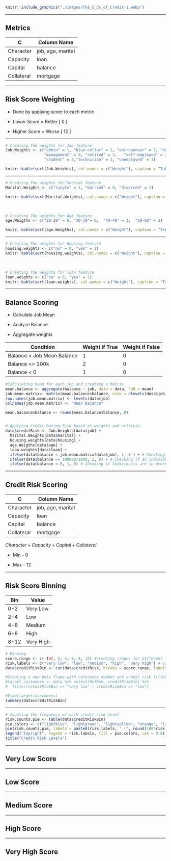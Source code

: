 ```r
knitr::include_graphics("./images/The_5_Cs_of_Credit-1.webp")
```

------------------------------------------------------------------------

## Metrics

| C          | Column Name       |
|------------|-------------------|
| Character  | job, age, marital |
| Capacity   | loan              |
| Capital    | balance           |
| Collateral | mortgage          |

------------------------------------------------------------------------

## Risk Score Weighting

-   Done by applying score to each metric

-   Lower Score = Better [ 0 ]

-   Higher Score = Worse [ 12 ]

------------------------------------------------------------------------

```r
# Creating The weights for Job feature
Job.Weights <- c("admin" = 1, "blue-collar" = 1, "entrepeneur" = 2, "housemaid" = 1,
                 "management" = 0, "retired" = 3,   "self-employed" = 2, "services" = 1, 
                 "student" = 3,"technician" = 1, "unemployed" = 3)

knitr::kable(sort(Job.Weights), col.names = c("Weight"), caption = "Table Showing Weightings of Jobs")
```

------------------------------------------------------------------------

```r
# Creating The weights for Marital feature
Marital.Weights <- c("single" = 1, "married" = 0, "divorced" = 1)

knitr::kable(sort(Marital.Weights), col.names = c("Weight"), caption = "Table Showing Weightings of Martial Status")
```

\

```r
# Creating The weights for Age feature
age.Weigths <- c("20-29" = 0, "30-39"= 0,  "40-49" = 1,  "50-60" = 2)

knitr::kable(sort(age.Weigths), col.names = c("Weight"), caption = "Table Showing Weightings of Age")
```

------------------------------------------------------------------------

```r
# Creating The weights for Housing feature
housing.weights <- c("no" = 0, "yes" = 1)
knitr::kable(sort(housing.weights), col.names = c("Weight"), caption = "Table Showing Weightings of Mortgage")
```

\

```r
# Creating The weights for loan feature
loan.weights <- c("no" = 0, "yes" = 1)
knitr::kable(sort(loan.weights), col.names = c("Weight"), caption = "Table Showing Weightings of Loan")
```

------------------------------------------------------------------------

## Balance Scoring

-   Calculate Job Mean

-   Analyze Balance

-   Aggregate weights

| Condition                   | Weight if True | Weight if False |
|-----------------------------|----------------|-----------------|
| Balance \< Job Mean Balance | 1              | 0               |
| Balance \<= 100k            | 2              | 0               |
| Balance \< 0                | 1              | 0               |

```r
#Calculating mean for each job and creating a Matrix 
mean.balance <- aggregate(balance ~ job, data = data, FUN = mean)
job.mean.matrix<- matrix(mean.balance$balance, nrow = nlevels(data$job), ncol = 1)
row.names(job.mean.matrix) <- levels(data$job)
colnames(job.mean.matrix) <- "Mean Balance"

mean.balance$balance <- round(mean.balance$balance, 0)


# Applying Credit Rating Risk based on weights and criteria
data$creditRisk <- Job.Weights[data$job] +
  Marital.Weights[data$marital] +
  housing.weights[data$housing] + 
  age.Weigths[data$age] +
  loan.weights[data$loan] + 
  ifelse(data$balance < job.mean.matrix[data$job], 1, 0 ) + # Checking if an individuals balance is below the mean balance for their associated job
  ifelse(data$balance <= 100000/1000, 2, 0) + # Checking if an individual has a balance of below 100,000 . Divided by 1000 because data was normalized by 1000
  ifelse(data$balance < 0, 1, 0) # Checking if Individuals are in overdraft or not
```

------------------------------------------------------------------------

## Credit Risk Scoring

| C          | Column Name       |
|------------|-------------------|
| Character  | job, age, marital |
| Capacity   | loan              |
| Capital    | balance           |
| Collateral | mortgage          |

$Character + Capacity + Capital + Collateral$

-   Min - 0

-   Max - 12

------------------------------------------------------------------------

## Risk Score Binning

| Bin  | Value     |
|------|-----------|
| 0-2  | Very Low  |
| 2-4  | Low       |
| 4-6  | Medium    |
| 6-8  | High      |
| 8-12 | Very High |

```r
# Binning
score.range <- c(-Inf, 2, 4, 6, 8, 12) #creating ranges for different levels of binning 0-2 - Very low, 2-4 Low etc
risk.labels <- c("very low", "low", "medium", "high", "very high") # Creating binning labels of "very low", "low", "medium", "high", "very high"
data$creditRiskBin <- cut(data$creditRisk, breaks = score.range, labels = risk.labels, ) # Binning the data based on the range and labels

#Creating a new data frame with reference number and credit risk filtering customers with only low and very low risks
#target.customers <- data %>% select(RefNum, creditRiskBin) %>% 
#  filter(creditRiskBin == "very low" | creditRiskBin == "low")

#View(target.customers)
summary(data$creditRiskBin)
```

------------------------------------------------------------------------

```r
# Counting the frequency of each credit risk level
risk.counts.pie <- table(data$creditRiskBin)
pie.colors <- c("lightblue", "lightgreen", "lightyellow", "orange", "lightcoral")
pie(risk.counts.pie, labels = paste0(risk.labels, " (", round(100*risk.counts.pie/sum(risk.counts.pie), 0), "%)"), col = pie.colors)
legend("topright", legend = risk.labels, fill = pie.colors, cex = 0.8)
title("Credit Risk Levels")
```

------------------------------------------------------------------------

## Very Low Score

------------------------------------------------------------------------

## Low Score

------------------------------------------------------------------------

## Medium Score

------------------------------------------------------------------------

## High Score

------------------------------------------------------------------------

## Very High Score
